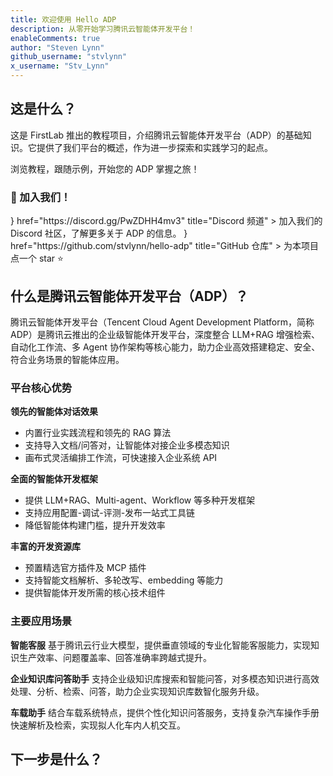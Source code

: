```yaml
---
title: 欢迎使用 Hello ADP
description: 从零开始学习腾讯云智能体开发平台！
enableComments: true
author: "Steven Lynn"
github_username: "stvlynn"
x_username: "Stv_Lynn"
---
```


## 这是什么？

这是 FirstLab 推出的教程项目，介绍腾讯云智能体开发平台（ADP）的基础知识。它提供了我们平台的概述，作为进一步探索和实践学习的起点。

浏览教程，跟随示例，开始您的 ADP 掌握之旅！

### 👋 加入我们！

<Cards>
  <Card 
    icon={<i className="ri-discord-fill ri-lg" />} 
    href="https://discord.gg/PwZDHH4mv3" 
    title="Discord 频道"
  >
    加入我们的 Discord 社区，了解更多关于 ADP 的信息。
  </Card>
  <Card 
    icon={<i className="ri-github-fill ri-lg" />} 
    href="https://github.com/stvlynn/hello-adp" 
    title="GitHub 仓库"
  >
    为本项目点一个 star ⭐
  </Card>
</Cards>

## 什么是腾讯云智能体开发平台（ADP）？

腾讯云智能体开发平台（Tencent Cloud Agent Development Platform，简称 ADP）是腾讯云推出的企业级智能体开发平台，深度整合 LLM+RAG 增强检索、自动化工作流、多 Agent 协作架构等核心能力，助力企业高效搭建稳定、安全、符合业务场景的智能体应用。

### 平台核心优势

**领先的智能体对话效果**
- 内置行业实践流程和领先的 RAG 算法
- 支持导入文档/问答对，让智能体对接企业多模态知识
- 画布式灵活编排工作流，可快速接入企业系统 API

**全面的智能体开发框架**
- 提供 LLM+RAG、Multi-agent、Workflow 等多种开发框架
- 支持应用配置-调试-评测-发布一站式工具链
- 降低智能体构建门槛，提升开发效率

**丰富的开发资源库**
- 预置精选官方插件及 MCP 插件
- 支持智能文档解析、多轮改写、embedding 等能力
- 提供智能体开发所需的核心技术组件

### 主要应用场景

**智能客服**
基于腾讯云行业大模型，提供垂直领域的专业化智能客服能力，实现知识生产效率、问题覆盖率、回答准确率跨越式提升。

**企业知识库问答助手**
支持企业级知识库搜索和智能问答，对多模态知识进行高效处理、分析、检索、问答，助力企业实现知识库数智化服务升级。

**车载助手**
结合车载系统特点，提供个性化知识问答服务，支持复杂汽车操作手册快速解析及检索，实现拟人化车内人机交互。

## 下一步是什么？

<Cards>
  <Card title="快速开始" href="./docs/quickstart" />
</Cards> 